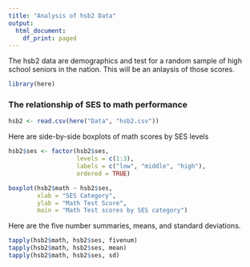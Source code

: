 ```yaml
---
title: "Analysis of hsb2 Data"
output:
  html_document:
    df_print: paged
---
```


The hsb2 data are demographics and test for a random sample of high school 
seniors in the nation. This will be an anlaysis of those scores. 

```r
library(here)
```

### The relationship of SES to math performance
```r
hsb2 <- read.csv(here("Data", "hsb2.csv"))
```
Here are side-by-side boxplots of math scores by SES levels

```r
hsb2$ses <- factor(hsb2$ses,
                   levels = c(1:3),
                   labels = c("low", "middle", "high"),
                   ordered = TRUE)

boxplot(hsb2$math ~ hsb2$ses,
        xlab = "SES Category",
        ylab = "Math Test Score",
        main = "Math Test scores by SES category")
```

Here are the five number summaries, means, and standard deviations.

```r
tapply(hsb2$math, hsb2$ses, fivenum)
tapply(hsb2$math, hsb2$ses, mean)
tapply(hsb2$math, hsb2$ses, sd)
```

